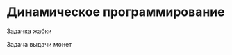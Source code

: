 # Динамическое программирование {#sec-lab-alghorithm-dynamic-programming}

Задачка жабки

Задача выдачи монет

